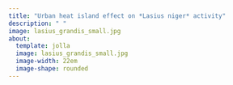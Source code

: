 ```yaml
---
title: "Urban heat island effect on *Lasius niger* activity"
description: " "
image: lasius_grandis_small.jpg
about:
  template: jolla
  image: lasius_grandis_small.jpg
  image-width: 22em
  image-shape: rounded
---
```


